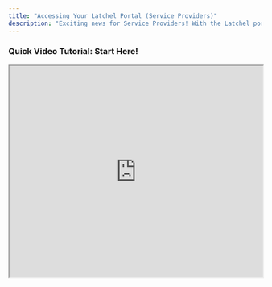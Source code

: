 ```yaml
---
title: "Accessing Your Latchel Portal (Service Providers)"
description: "Exciting news for Service Providers! With the Latchel portal, you can easily access and view all jobs, providing updates to keep things moving smoothly."
---
```


### <Icon icon="camera-movie" iconType="sharp-duotone-solid" color="#ff9b8a" size={25} /> **Quick Video Tutorial: Start Here\!**

<iframe width="100%" height="420" src="https://www.youtube.com/embed/vXItWWReUb8" title="Accessing Your Latchel Portal" frameborder="1" allow="accelerometer; autoplay; clipboard-write; encrypted-media; gyroscope; picture-in-picture; web-share" referrerpolicy="strict-origin-when-cross-origin" allowfullscreen />

<Check>
  Whenever a work order becomes available depending on your skill set, **a notification will be sent** out through:

  - **Automated emails from** [scheduler@latchel.com](mailto:scheduler@latchel.com)
  - **Via SMS received from Latchel**
</Check>

### **Accessing Your Latchel Dashboard Link Via Email**

A work order in Finding Service Provider will send automated invites to service providers on queue. The email will show from which Property Management company the work order is from and by clicking on **View Job Details**, it will route you to your **Latchel Dashboard** for you to update the work order. 

<Frame>
  ![](/images/rtaImage-7.jpg)
</Frame>

### **Accessing Your Latchel Dashboard Via SMS**

Depending on the setup of the account, you may also receive an **SMS**. You can view and accept the job by clicking on the **link**. The SMS message is similar to what you received in the email.

<Frame>
  ![](/images/rtaImage-8.jpg)
</Frame>

Clicking the work order details link within either the email or SMS you received will take you to the **Work Order details page**. From here, you can make the necessary updates you need in the work order. 

<Tip>
  For more details on updating work order, please refer to the help guide: [A Service Provider’s Guide in Updating a Work Order](/s/topic/0TO5e000000h9wpGAA/A-Service-Provider-s-Guide-in-Updating-a-Work-Order).
</Tip>

<Frame>
  ![](/images/rtaImage-9.jpg)
</Frame>

<Note>
  You will **NOT** be able to see the complete details of the work order, more importantly the property address, unless you Accept & Schedule the job.
</Note>

In the same page, you will find the **My Maintenance** option located at the upper right hand corner of the page. By clicking this, it will take you to your Latchel dashboard.

<Frame>
  ![](/images/rtaImage-10.jpg)
</Frame>

<Frame>
  ![](/images/rtaImage-11.jpg)
</Frame>

<Tip>
  The dashboard will show recent work orders assigned to you categorized per status. The Latchel dashboard link is unique to every Service Provider. It can be saved as a favorite in the browser or mobile phone device for easy access
</Tip>

**Want to get full details on what's in Latchel Dashboard? Check the guide below\!**

<Card title="An Overview of the Service Provider Dashboard." icon="chalkboard-user" iconType="duotone" color="#ff9b8a" href="/s/topic/0TO5e000000h9wpGAA/An-Overview-of-the-Service-Provider-Log-In-Dashboard">
  Get familiar with the main features and tools on your dashboard.
</Card>